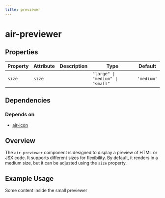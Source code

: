 ```yaml
---
title: previewer
---
```



# air-previewer

<!-- Auto Generated Below -->

## Properties

| Property | Attribute | Description | Type                             | Default    |
| -------- | --------- | ----------- | -------------------------------- | ---------- |
| `size`   | `size`    |             | `"large" \| "medium" \| "small"` | `'medium'` |


## Dependencies

### Depends on

- [air-icon](../icon)

## Overview

The `air-previewer` component is designed to display a preview of HTML or JSX code. It supports different sizes for flexibility. By default, it renders in a medium size, but it can be adjusted using the `size` property.

## Example Usage

<air-previewer size="large">
  <air-previewer size="small">
  <div>Some content inside the small previewer</div>
</air-previewer>
</air-previewer>
